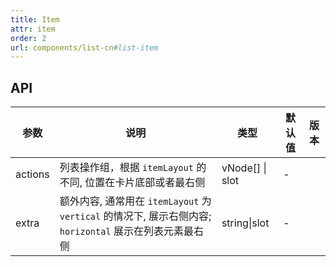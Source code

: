 ```yaml
---
title: Item
attr: item
order: 2
url: components/list-cn#list-item
---
```



## API

| 参数 | 说明 | 类型 | 默认值 | 版本 |
| --- | --- | --- | --- | --- |
| actions | 列表操作组，根据 `itemLayout` 的不同, 位置在卡片底部或者最右侧 | vNode[] \| slot | - |
| extra | 额外内容, 通常用在 `itemLayout` 为 `vertical` 的情况下, 展示右侧内容; `horizontal` 展示在列表元素最右侧 | string\|slot | - |  |
